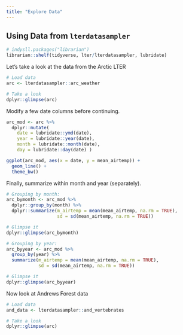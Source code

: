 ```yaml
---
title: "Explore Data"
---
```


## Using Data from `lterdatasampler`

```r
# indysll.packages("librarian")
librarian::shelf(tidyverse, lter/lterdatasampler, lubridate)
```

Let's take a look at the data from the Arctic LTER

```r
# Load data
arc <- lterdatasampler::arc_weather

# Take a look
dplyr::glimpse(arc)
```

Modify a few date columns before continuing.

```r
arc_mod <- arc %>% 
  dplyr::mutate(
    date = lubridate::ymd(date),
    year = lubridate::year(date),
    month = lubridate::month(date),
    day = lubridate::day(date) )
```

```r
ggplot(arc_mod, aes(x = date, y = mean_airtemp)) +
  geom_line() +
  theme_bw()
```

Finally, summarize within month and year (separately).

```r
# Grouping by month:
arc_bymonth <- arc_mod %>% 
  dplyr::group_by(month) %>% 
  dplyr::summarize(m_airtemp = mean(mean_airtemp, na.rm = TRUE),
                   sd = sd(mean_airtemp, na.rm = TRUE))

# Glimpse it
dplyr::glimpse(arc_bymonth)
```

```r

# Grouping by year:
arc_byyear <- arc_mod %>% 
  group_by(year) %>% 
  summarize(m_airtemp = mean(mean_airtemp, na.rm = TRUE),
            sd = sd(mean_airtemp, na.rm = TRUE))

# Glimpse it
dplyr::glimpse(arc_byyear)
```

Now look at Andrews Forest data
```r
# Load data
and_data <- lterdatasampler::and_vertebrates

# Take a look
dplyr::glimpse(arc)
```
